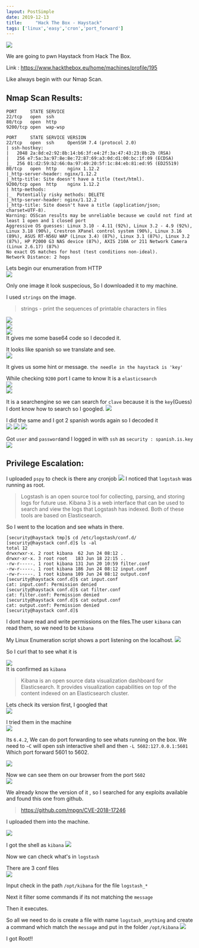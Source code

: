 ```yaml
---
layout: PostSimple
date: 2019-12-13
title:     "Hack The Box - Haystack"
tags: ['linux','easy','cron','port_forward']
---
```


![](https://raw.githubusercontent.com/ghostbyt3/ghostbyt3.github.io/master/public/static/images/htb-haystack/1.png)

We are going to pwn Haystack from Hack The Box.

Link : <https://www.hackthebox.eu/home/machines/profile/195>


Like always begin with our Nmap Scan.

## Nmap Scan Results:

```
PORT     STATE SERVICE
22/tcp   open  ssh
80/tcp   open  http
9200/tcp open  wap-wsp

PORT     STATE SERVICE VERSION
22/tcp   open  ssh     OpenSSH 7.4 (protocol 2.0)
| ssh-hostkey: 
|   2048 2a:8d:e2:92:8b:14:b6:3f:e4:2f:3a:47:43:23:8b:2b (RSA)
|   256 e7:5a:3a:97:8e:8e:72:87:69:a3:0d:d1:00:bc:1f:09 (ECDSA)
|_  256 01:d2:59:b2:66:0a:97:49:20:5f:1c:84:eb:81:ed:95 (ED25519)
80/tcp   open  http    nginx 1.12.2
|_http-server-header: nginx/1.12.2
|_http-title: Site doesn't have a title (text/html).
9200/tcp open  http    nginx 1.12.2
| http-methods: 
|_  Potentially risky methods: DELETE
|_http-server-header: nginx/1.12.2
|_http-title: Site doesn't have a title (application/json; charset=UTF-8).
Warning: OSScan results may be unreliable because we could not find at least 1 open and 1 closed port
Aggressive OS guesses: Linux 3.10 - 4.11 (92%), Linux 3.2 - 4.9 (92%), Linux 3.18 (90%), Crestron XPanel control system (90%), Linux 3.16 (89%), ASUS RT-N56U WAP (Linux 3.4) (87%), Linux 3.1 (87%), Linux 3.2 (87%), HP P2000 G3 NAS device (87%), AXIS 210A or 211 Network Camera (Linux 2.6.17) (87%)
No exact OS matches for host (test conditions non-ideal).
Network Distance: 2 hops
```
Lets begin our enumeration from HTTP<br/>
![](https://raw.githubusercontent.com/ghostbyt3/ghostbyt3.github.io/master/public/static/images/htb-haystack/2.png)

Only one image it look suspecious, So I downloaded it to my machine.

I used ``strings`` on the image.

>strings - print the sequences of printable characters in files

![](https://raw.githubusercontent.com/ghostbyt3/ghostbyt3.github.io/master/public/static/images/htb-haystack/3.png)<br/>
![](https://raw.githubusercontent.com/ghostbyt3/ghostbyt3.github.io/master/public/static/images/htb-haystack/4.png)<br/>
![](https://raw.githubusercontent.com/ghostbyt3/ghostbyt3.github.io/master/public/static/images/htb-haystack/5.png)<br/>
It gives me some base64 code so I decoded it.

It looks like spanish so we translate and see.<br/>
![](https://raw.githubusercontent.com/ghostbyt3/ghostbyt3.github.io/master/public/static/images/htb-haystack/6.png)

It gives us some hint or message. `` the needle in the haystack is 'key' ``

While checking ``9200`` port I came to know It is a ``elasticsearch``<br/>
![](https://raw.githubusercontent.com/ghostbyt3/ghostbyt3.github.io/master/public/static/images/htb-haystack/7.png)<br/>
![](https://raw.githubusercontent.com/ghostbyt3/ghostbyt3.github.io/master/public/static/images/htb-haystack/8.png)

It is a searchengine so we can search for ``clave`` because it is the ``key``(Guess)
I dont know how to search so I googled.
![](https://raw.githubusercontent.com/ghostbyt3/ghostbyt3.github.io/master/public/static/images/htb-haystack/9.png)

I did the same and I got 2 spanish words again so I decoded it <br/>
![](https://raw.githubusercontent.com/ghostbyt3/ghostbyt3.github.io/master/public/static/images/htb-haystack/10.png)
![](https://raw.githubusercontent.com/ghostbyt3/ghostbyt3.github.io/master/public/static/images/htb-haystack/11.png)
![](https://raw.githubusercontent.com/ghostbyt3/ghostbyt3.github.io/master/public/static/images/htb-haystack/12.png)

Got ``user`` and ``password``and I logged in with ``ssh`` as ``security : spanish.is.key``<br/>
![](https://raw.githubusercontent.com/ghostbyt3/ghostbyt3.github.io/master/public/static/images/htb-haystack/13.png)

## Privilege Escalation:

I uploaded ``pspy`` to check is there any cronjob
![](https://raw.githubusercontent.com/ghostbyt3/ghostbyt3.github.io/master/public/static/images/htb-haystack/14.png)
I noticed that ``logstash`` was running as root.

> Logstash is an open source tool for collecting, parsing, and storing logs for future use. Kibana 3 is a web interface that can be used to search and view the logs that Logstash has indexed. Both of these tools are based on Elasticsearch. 


So I went to the location and see whats in there.
```
[security@haystack tmp]$ cd /etc/logstash/conf.d/
[security@haystack conf.d]$ ls -al
total 12
drwxrwxr-x. 2 root kibana  62 Jun 24 08:12 .
drwxr-xr-x. 3 root root   183 Jun 18 22:15 ..
-rw-r-----. 1 root kibana 131 Jun 20 10:59 filter.conf
-rw-r-----. 1 root kibana 186 Jun 24 08:12 input.conf
-rw-r-----. 1 root kibana 109 Jun 24 08:12 output.conf
[security@haystack conf.d]$ cat input.conf 
cat: input.conf: Permission denied
[security@haystack conf.d]$ cat filter.conf 
cat: filter.conf: Permission denied
[security@haystack conf.d]$ cat output.conf 
cat: output.conf: Permission denied
[security@haystack conf.d]$ 
```
I dont have read and write permissions on the files.The user ``kibana`` can read them, so we need to be ``kibana``

My Linux Enumeration script shows a port listening on the localhost.
![](https://raw.githubusercontent.com/ghostbyt3/ghostbyt3.github.io/master/public/static/images/htb-haystack/15.png)

So I curl that to see what it is 

![](https://raw.githubusercontent.com/ghostbyt3/ghostbyt3.github.io/master/public/static/images/htb-haystack/16.png)<br/>
It is confirmed as ``kibana``

> Kibana is an open source data visualization dashboard for Elasticsearch. It provides visualization capabilities on top of the content indexed on an Elasticsearch cluster. 

Lets check its version first, I googled that<br/>
![](https://raw.githubusercontent.com/ghostbyt3/ghostbyt3.github.io/master/public/static/images/htb-haystack/17.png)

I tried them in the machine<br/>
![](https://raw.githubusercontent.com/ghostbyt3/ghostbyt3.github.io/master/public/static/images/htb-haystack/18.png)

Its ``6.4.2``, We can do port forwarding to see whats running on the box.
We need to ``` ~C ``` will open ssh interactive shell and then ``` -L 5602:127.0.0.1:5601 ``` Which port forward 5601 to 5602.

![](https://raw.githubusercontent.com/ghostbyt3/ghostbyt3.github.io/master/public/static/images/htb-haystack/19.png)

Now we can see them on our browser from the port ``5602``<br/>
![](https://raw.githubusercontent.com/ghostbyt3/ghostbyt3.github.io/master/public/static/images/htb-haystack/20.png)

We already know the version of it , so I searched for any exploits available and found this one from github.

>https://github.com/mpgn/CVE-2018-17246

I uploaded them into the machine.

![](https://raw.githubusercontent.com/ghostbyt3/ghostbyt3.github.io/master/public/static/images/htb-haystack/21.png)

I got the shell as ``kibana``
![](https://raw.githubusercontent.com/ghostbyt3/ghostbyt3.github.io/master/public/static/images/htb-haystack/22.png)

Now we can check what's in ``logstash``

There are 3 conf files<br/>
![](https://raw.githubusercontent.com/ghostbyt3/ghostbyt3.github.io/master/public/static/images/htb-haystack/23.png)

Input check in the path ``/opt/kibana`` for the file ``logstash_*``

Next it filter some commands if its not matching the ``message``

Then it executes.

So all we need to do is create a file with name ``logstash_anything`` and create a command which match the ``message`` and put in the folder ``/opt/kibana`` 
![](https://raw.githubusercontent.com/ghostbyt3/ghostbyt3.github.io/master/public/static/images/htb-haystack/24.png)

I got Root!!
